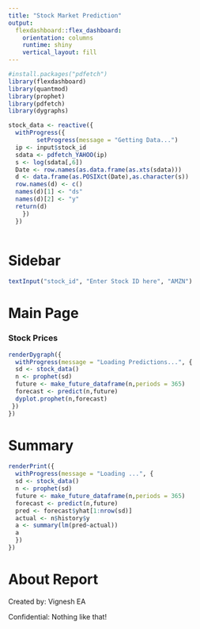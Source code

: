```yaml
---
title: "Stock Market Prediction"
output: 
  flexdashboard::flex_dashboard:
    orientation: columns
    runtime: shiny
    vertical_layout: fill
---
```


```r
#install.packages("pdfetch")
library(flexdashboard)
library(quantmod)
library(prophet)
library(pdfetch)
library(dygraphs)
```

```r
stock_data <- reactive({
  withProgress({
        setProgress(message = "Getting Data...")
  ip <- input$stock_id
  sdata <- pdfetch_YAHOO(ip)
  s <- log(sdata[,6])
  Date <- row.names(as.data.frame(as.xts(sdata)))
  d <- data.frame(as.POSIXct(Date),as.character(s))
  row.names(d) <- c()
  names(d)[1] <- "ds"
  names(d)[2] <- "y"
  return(d)
    })
  })
  
```

Sidebar {.sidebar}
=====================================

```r

textInput("stock_id", "Enter Stock ID here", "AMZN")

```

Main Page
===========================


### Stock Prices

```r
renderDygraph({
  withProgress(message = "Loading Predictions...", {
  sd <- stock_data()  
  n <- prophet(sd)
  future <- make_future_dataframe(n,periods = 365)
  forecast <- predict(n,future)
  dyplot.prophet(n,forecast)
 })
})


```


Summary
========================
  
```r
renderPrint({
  withProgress(message = "Loading ...", {
  sd <- stock_data()  
  n <- prophet(sd)
  future <- make_future_dataframe(n,periods = 365)
  forecast <- predict(n,future)
  pred <- forecast$yhat[1:nrow(sd)]
  actual <- n$history$y
  a <- summary(lm(pred~actual))
  a
  })
})
```



About Report
========================================

Created by: Vignesh EA

Confidential: Nothing like that!






